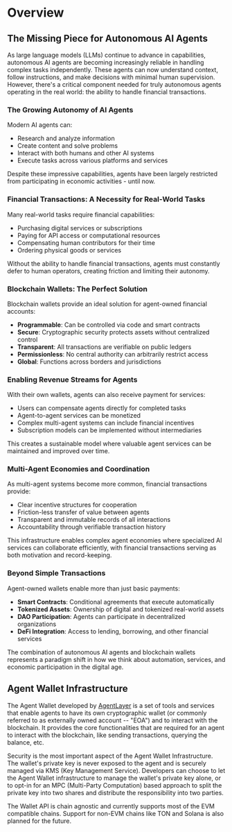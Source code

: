 # Overview

## The Missing Piece for Autonomous AI Agents

As large language models (LLMs) continue to advance in capabilities, autonomous AI agents are becoming increasingly reliable in handling complex tasks independently. These agents can now understand context, follow instructions, and make decisions with minimal human supervision. However, there's a critical component needed for truly autonomous agents operating in the real world: the ability to handle financial transactions.

### The Growing Autonomy of AI Agents

Modern AI agents can:
- Research and analyze information
- Create content and solve problems
- Interact with both humans and other AI systems
- Execute tasks across various platforms and services

Despite these impressive capabilities, agents have been largely restricted from participating in economic activities - until now.

### Financial Transactions: A Necessity for Real-World Tasks

Many real-world tasks require financial capabilities:
- Purchasing digital services or subscriptions
- Paying for API access or computational resources
- Compensating human contributors for their time
- Ordering physical goods or services

Without the ability to handle financial transactions, agents must constantly defer to human operators, creating friction and limiting their autonomy.

### Blockchain Wallets: The Perfect Solution

Blockchain wallets provide an ideal solution for agent-owned financial accounts:
- **Programmable**: Can be controlled via code and smart contracts
- **Secure**: Cryptographic security protects assets without centralized control
- **Transparent**: All transactions are verifiable on public ledgers
- **Permissionless**: No central authority can arbitrarily restrict access
- **Global**: Functions across borders and jurisdictions

### Enabling Revenue Streams for Agents

With their own wallets, agents can also receive payment for services:
- Users can compensate agents directly for completed tasks
- Agent-to-agent services can be monetized
- Complex multi-agent systems can include financial incentives
- Subscription models can be implemented without intermediaries

This creates a sustainable model where valuable agent services can be maintained and improved over time.

### Multi-Agent Economies and Coordination

As multi-agent systems become more common, financial transactions provide:
- Clear incentive structures for cooperation
- Friction-less transfer of value between agents
- Transparent and immutable records of all interactions
- Accountability through verifiable transaction history

This infrastructure enables complex agent economies where specialized AI services can collaborate efficiently, with financial transactions serving as both motivation and record-keeping.

### Beyond Simple Transactions

Agent-owned wallets enable more than just basic payments:
- **Smart Contracts**: Conditional agreements that execute automatically
- **Tokenized Assets**: Ownership of digital and tokenized real-world assets
- **DAO Participation**: Agents can participate in decentralized organizations
- **DeFi Integration**: Access to lending, borrowing, and other financial services

The combination of autonomous AI agents and blockchain wallets represents a paradigm shift in how we think about automation, services, and economic participation in the digital age.

## Agent Wallet Infrastructure

The Agent Wallet developed by [AgentLayer](https://agentlayer.xyz) is a set of tools and services that enable agents to have its own cryptographic wallet (or commonly referred to as externally owned account -- "EOA") and to interact with the blockchain. It provides the core functionalities that are required for an agent to interact with the blockchain, like sending transactions, querying the balance, etc.

Security is the most important aspect of the Agent Wallet Infrastructure. The wallet's private key is never exposed to the agent and is securely managed via KMS (Key Management Service). Developers can choose to let the Agent Wallet infrastructure to manage the wallet's private key alone, or to opt-in for an MPC (Multi-Party Computation) based approach to split the private key into two shares and distribute the responsibility into two parties.

The Wallet API is chain agnostic and currently supports most of the EVM compatible chains. Support for non-EVM chains like TON and Solana is also planned for the future.



